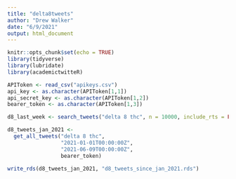 ```yaml
---
title: "delta8tweets"
author: "Drew Walker"
date: "6/9/2021"
output: html_document
---
```


```r
knitr::opts_chunk$set(echo = TRUE)
library(tidyverse)
library(lubridate)
library(academictwitteR)
```
```r
APIToken <- read_csv("apikeys.csv")
api_key <- as.character(APIToken[1,1])
api_secret_key <- as.character(APIToken[1,2])
bearer_token <- as.character(APIToken[1,3])

d8_last_week <- search_tweets("delta 8 thc", n = 10000, include_rts = FALSE)

d8_tweets_jan_2021 <-
  get_all_tweets("delta 8 thc",
                 "2021-01-01T00:00:00Z",
                 "2021-06-09T00:00:00Z",
                 bearer_token)

write_rds(d8_tweets_jan_2021, "d8_tweets_since_jan_2021.rds")

```


```r

```



